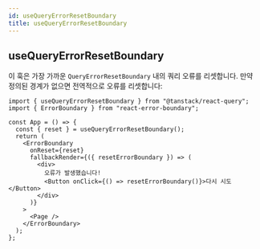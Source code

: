 ```yaml
---
id: useQueryErrorResetBoundary
title: useQueryErrorResetBoundary
---
```


## useQueryErrorResetBoundary

이 훅은 가장 가까운 `QueryErrorResetBoundary` 내의 쿼리 오류를 리셋합니다. 만약 정의된 경계가 없으면 전역적으로 오류를 리셋합니다:

```tsx
import { useQueryErrorResetBoundary } from "@tanstack/react-query";
import { ErrorBoundary } from "react-error-boundary";

const App = () => {
  const { reset } = useQueryErrorResetBoundary();
  return (
    <ErrorBoundary
      onReset={reset}
      fallbackRender={({ resetErrorBoundary }) => (
        <div>
          오류가 발생했습니다!
          <Button onClick={() => resetErrorBoundary()}>다시 시도</Button>
        </div>
      )}
    >
      <Page />
    </ErrorBoundary>
  );
};
```
